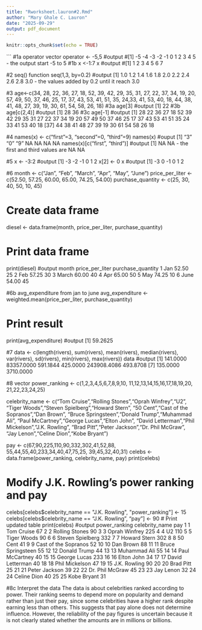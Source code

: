 ```yaml
---
title: "Rworksheet.lauron#2.Rmd"
author: "Mary Ghale C. Lauron"
date: "2025-09-29"
output: pdf_document
---
```


```r
knitr::opts_chunk$set(echo = TRUE)
```

```
#1a operator vector
operator <- -5,5
#output
#[1] -5 -4 -3 -2 -1  0  1  2  3  4  5 - the output start -5 to 5
#1b
x <-1:7
x
#output 
#[1] 1 2 3 4 5 6 7

#2 seq() function
seq(1,3, by=0.2)
#output
[1] 1.0 1.2 1.4 1.6 1.8 2.0 2.2 2.4 2.6 2.8 3.0 - the values added by 0.2 until it reach 3.0

#3
age<-c(34, 28, 22, 36, 27, 18, 52, 39, 42, 29, 35, 31, 27,
22, 37, 34, 19, 20, 57, 49, 50, 37, 46, 25, 17, 37, 43, 53, 41, 51, 35,
24,33, 41, 53, 40, 18, 44, 38, 41, 48, 27, 39, 19, 30, 61, 54, 58, 26,
18)
#3a
age[3]
#output
[1] 22
#3b
age[c(2,4)]
#output
[1] 28 36
#3c
age[-1]
#output
 [1] 28 22 36 27 18 52 39 42 29 35 31 27 22 37 34 19 20 57 49 50 37 46 25 17 37 43 53 41 51 35 24 33 41 53 40 18
[37] 44 38 41 48 27 39 19 30 61 54 58 26 18

#4
names(x) <- c("first"=3, "second"=0, "third"=9)
names(x)
#ouput
[1] "3" "0" "9" NA  NA  NA  NA 
names(x)[c("first", "third")]
#output
[1] NA NA - the first and third values are NA NA

#5
x <- -3:2
#output
[1] -3 -2 -1 0 1 2 
x[2] <- 0
x
#output
[1] -3  0 -1  0  1  2

#6
month <- c("Jan", "Feb", "March", "Apr", "May", "June")
price_per_liter <- c(52.50, 57.25, 60.00, 65.00, 74.25, 54.00)
purchase_quantity <- c(25, 30, 40, 50, 10, 45)

# Create data frame
diesel <- data.frame(month, price_per_liter, purchase_quantity)

# Print data frame
print(diesel)
#output
month price_per_liter purchase_quantity
1   Jan           52.50                25
2   Feb           57.25                30
3 March           60.00                40
4   Apr           65.00                50
5   May           74.25                10
6  June           54.00                45

#6b avg_expenditure from jan to june
avg_expenditure <- weighted.mean(price_per_liter, purchase_quantity)

# Print result
print(avg_expenditure)
#output
[1] 59.2625

#7
data <- c(length(rivers), sum(rivers), mean(rivers), median(rivers), var(rivers),
sd(rivers), min(rivers), max(rivers))
data
#output
[1]    141.0000  83357.0000    591.1844    425.0000 243908.4086    493.8708
[7]    135.0000   3710.0000

#8 vector
power_ranking <- c(1,2,3,4,5,6,7,8,9,10,
                   11,12,13,14,15,16,17,18,19,20,
                   21,22,23,24,25)

celebrity_name <- c("Tom Cruise","Rolling Stones","Oprah Winfrey","U2",
                    "Tiger Woods","Steven Spielberg","Howard Stern",
                    "50 Cent","Cast of the Sopranos","Dan Brown",
                    "Bruce Springsteen","Donald Trump","Muhammad Ali",
                    "Paul McCartney","George Lucas","Elton John",
                    "David Letterman","Phil Mickelson","J.K. Rowling",
                    "Brad Pitt","Peter Jackson","Dr. Phil McGraw",
                    "Jay Lenon","Celine Dion","Kobe Bryant")

pay <- c(67,90,225,110,90,332,302,41,52,88,
         55,44,55,40,233,34,40,47,75,25,
         39,45,32,40,31)
celebs <- data.frame(power_ranking, celebrity_name, pay)
print(celebs)

# Modify J.K. Rowling's power ranking and pay
celebs[celebs$celebrity_name == "J.K. Rowling", "power_ranking"] <- 15
celebs[celebs$celebrity_name == "J.K. Rowling", "pay"] <- 90
# Print updated table
print(celebs)
#output
power_ranking       celebrity_name pay
1              1           Tom Cruise  67
2              2       Rolling Stones  90
3              3        Oprah Winfrey 225
4              4                   U2 110
5              5          Tiger Woods  90
6              6     Steven Spielberg 332
7              7         Howard Stern 302
8              8              50 Cent  41
9              9 Cast of the Sopranos  52
10            10            Dan Brown  88
11            11    Bruce Springsteen  55
12            12         Donald Trump  44
13            13         Muhammad Ali  55
14            14       Paul McCartney  40
15            15         George Lucas 233
16            16          Elton John  34
17            17      David Letterman  40
18            18       Phil Mickelson  47
19            15         J.K. Rowling  90
20            20            Brad Pitt  25
21            21        Peter Jackson  39
22            22      Dr. Phil McGraw  45
23            23            Jay Lenon  32
24            24          Celine Dion  40
25            25          Kobe Bryant  31
 

#8c Interpret the data
The data is about celebrities ranked according to power. Their ranking seems to depend more on popularity and demand rather than just their pay, since some celebrities have a higher rank despite earning less than others. This suggests that pay alone does not determine influence. However, the reliability of the pay figures is uncertain because it is not clearly stated whether the amounts are in millions or billions.
